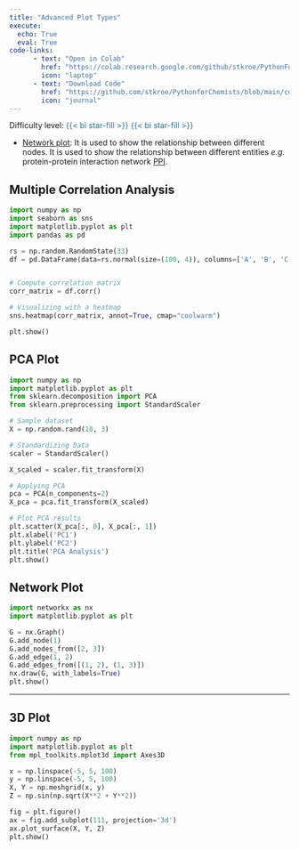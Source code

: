 ```yaml
---
title: "Advanced Plot Types"
execute: 
  echo: True
  eval: True
code-links:
      - text: "Open in Colab"
        href: "https://colab.research.google.com/github/stkroe/PythonForChemists/blob/main/course/notebooks/AdvancedPlotTypes.ipynb"
        icon: "laptop"
      - text: "Download Code"
        href: "https://github.com/stkroe/PythonforChemists/blob/main/course/notebooks/AdvancedPlotTypes.ipynb"
        icon: "journal"
--- 
```

Difficulty level: <span style="color:#2B7492">{{< bi star-fill >}} {{< bi star-fill >}} </span>

- [Network plot](https://networkx.org/documentation/stable/auto_examples/index.html):
It is used to show the relationship between different nodes. It is used to show the relationship between different entities *e.g.*  protein-protein interaction network [PPI](http://www.ncbi.nlm.nih.gov/pmc/articles/pmc4017556/).

## Multiple Correlation Analysis {.unnumberd}

```python
import numpy as np
import seaborn as sns
import matplotlib.pyplot as plt
import pandas as pd

rs = np.random.RandomState(33)
df = pd.DataFrame(data=rs.normal(size=(100, 4)), columns=['A', 'B', 'C', 'D'])


# Compute correlation matrix
corr_matrix = df.corr()

# Visualizing with a heatmap
sns.heatmap(corr_matrix, annot=True, cmap="coolwarm")

plt.show()
```


## PCA Plot {.unnumberd}

```python
import numpy as np
import matplotlib.pyplot as plt
from sklearn.decomposition import PCA
from sklearn.preprocessing import StandardScaler

# Sample dataset
X = np.random.rand(10, 3)

# Standardizing Data
scaler = StandardScaler()

X_scaled = scaler.fit_transform(X)

# Applying PCA
pca = PCA(n_components=2)
X_pca = pca.fit_transform(X_scaled)

# Plot PCA results
plt.scatter(X_pca[:, 0], X_pca[:, 1])
plt.xlabel('PC1')
plt.ylabel('PC2')
plt.title('PCA Analysis')
plt.show()
```

## Network Plot {.unnumberd}

```python
import networkx as nx
import matplotlib.pyplot as plt

G = nx.Graph()
G.add_node(1)
G.add_nodes_from([2, 3])
G.add_edge(1, 2)
G.add_edges_from([(1, 2), (1, 3)])
nx.draw(G, with_labels=True)
plt.show()
```




---

## 3D Plot {.unnumberd}

```python
import numpy as np
import matplotlib.pyplot as plt
from mpl_toolkits.mplot3d import Axes3D

x = np.linspace(-5, 5, 100) 
y = np.linspace(-5, 5, 100)
X, Y = np.meshgrid(x, y)
Z = np.sin(np.sqrt(X**2 + Y**2))

fig = plt.figure()
ax = fig.add_subplot(111, projection='3d')
ax.plot_surface(X, Y, Z)
plt.show()
```

